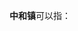 '''中和镇'''可以指：
{{PRC admin/disambig|15/07/83/107/000|22/05/81/105/000|23/01/29/102/000|23/12/23/101/000|41/07/24/103/000|43/01/81/122/000|43/11/26/108/000|46/90/03/113/000|50/01/54/115/000|50/02/41/100/000|51/16/21/117/000|51/20/02/106/000|52/27/32/106/000|53/05/22/109/000|53/06/23/104/000|53/23/27/103/000}}
{{disambig|cat=三字中国镇名消歧义}}